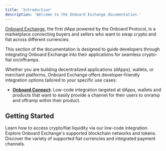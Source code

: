 ```yaml
---
title: 'Introduction'
description: 'Welcome to the Onboard Exchange documentation.'
---
```


[Onboard Exchange](https://app.onboard.xyz), the first dApp powered by the Onboard Protocol, is a marketplace connecting buyers and sellers who want to swap crypto and fiat across different currencies.

This section of the documentation is designed to guide developers through integrating Onboard Exchange into their applications for seamless crypto-fiat on/offramps.

Whether you are building decentralized applications (dApps), wallets, or merchant platforms, Onboard Exchange offers developer-friendly integration options tailored to your specific use cases:

- **[Onboard Connect](/onboard-exchange/connect):** Low-code integration targeted at dApps, wallets and products that want to easily provide a channel for their users to onramp and offramp within their product.

## Getting Started

<CardGroup cols={2}>
  <Card
    title="Onboard Connect"
    icon="lightbulb"
    iconType="duotone"
    href="/onboard-exchange/connect"
  >
    Learn how to access crypto/fiat liquidity via our low-code integration.
  </Card>
  <Card
    title="Supported Networks"
    icon="screwdriver-wrench"
    iconType="duotone"
    href="/onboard-exchange/supported-networks-tokens"
  >
    Explore Onboard Exchange's supported blockchain networks and tokens.
  </Card>
  <Card
    title="Supported Currencies"
    icon="screwdriver-wrench"
    iconType="duotone"
    href="/onboard-exchange/supported-currencies-payment-channels"
  >
    Discover the variety of supported fiat currencies and integrated payment channels.
  </Card>
</CardGroup>